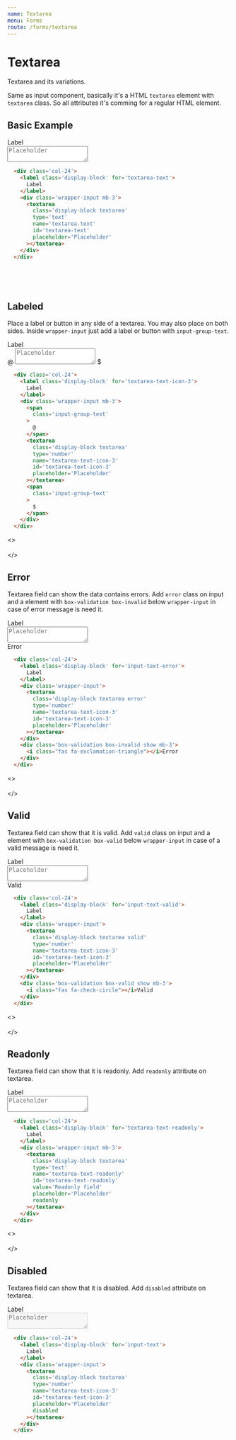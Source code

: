 ```yaml
---
name: Textarea
menu: Forms
route: /forms/textarea
---
```


# Textarea
Textarea and its variations.

Same as input component, basically it's a HTML `textarea` element with `textarea` class. So all attributes it's comming for a regular HTML element.

## Basic Example

<div className='col-24'>
  <label className='display-block' for='textarea-text'>
    Label
  </label>
  <div className='wrapper-input mb-3'>
    <textarea
      className='display-block textarea'
      type='text'
      name='textarea-text'
      id='textarea-text'
      placeholder='Placeholder'
    ></textarea>
  </div>
</div>

```html
  <div class='col-24'>
    <label class='display-block' for='textarea-text'>
      Label
    </label>
    <div class='wrapper-input mb-3'>
      <textarea
        class='display-block textarea'
        type='text'
        name='textarea-text'
        id='textarea-text'
        placeholder='Placeholder'
      ></textarea>
    </div>
  </div>
```

<pre>
<br/><br/>
</pre>

## Labeled
Place a label or button in any side of a textarea. You may also place on both sides. Inside `wrapper-input` just add a label or button with `input-group-text`.

<div className='col-24'>
  <label className='display-block' for='textarea-text-icon-3'>
    Label
  </label>
  <div className='wrapper-input mb-3'>
    <span
      className='input-group-text'
    >
      @
    </span>
    <textarea
      className='display-block textarea'
      type='number'
      name='textarea-text-icon-3'
      id='textarea-text-icon-3'
      placeholder='Placeholder'
    ></textarea>
    <span
      className='input-group-text'
    >
      $
    </span>
  </div>
</div>

```html
  <div class='col-24'>
    <label class='display-block' for='textarea-text-icon-3'>
      Label
    </label>
    <div class='wrapper-input mb-3'>
      <span
        class='input-group-text'
      >
        @
      </span>
      <textarea
        class='display-block textarea'
        type='number'
        name='textarea-text-icon-3'
        id='textarea-text-icon-3'
        placeholder='Placeholder'
      ></textarea>
      <span
        class='input-group-text'
      >
        $
      </span>
    </div>
  </div>
```

<>
<br/><br/>
</>

## Error
Textarea field can show the data contains errors. Add `error` class on input and a element with `box-validation box-invalid` below `wrapper-input` in case of error message is need it.

<div class='col-24'>
  <label class='display-block' for='input-text-error'>
    Label
  </label>
  <div class='wrapper-input'>
    <textarea
      class='display-block textarea error'
      type='number'
      name='textarea-text-icon-3'
      id='textarea-text-icon-3'
      placeholder='Placeholder'
    ></textarea>
  </div>
  <div class='box-validation box-invalid show mb-3'>
    <i class="fas fa-exclamation-triangle"></i>Error
  </div>
</div>

```html
  <div class='col-24'>
    <label class='display-block' for='input-text-error'>
      Label
    </label>
    <div class='wrapper-input'>
      <textarea
        class='display-block textarea error'
        type='number'
        name='textarea-text-icon-3'
        id='textarea-text-icon-3'
        placeholder='Placeholder'
      ></textarea>
    </div>
    <div class='box-validation box-invalid show mb-3'>
      <i class="fas fa-exclamation-triangle"></i>Error
    </div>
  </div>
```

<>
<br/><br/>
</>

## Valid
Textarea field can show that it is valid. Add `valid` class on input and a element with `box-validation box-valid` below `wrapper-input` in case of a valid message is need it.

<div className='col-24'>
  <label className='display-block' for='input-text-valid'>
    Label
  </label>
  <div className='wrapper-input'>
    <textarea
      className='display-block textarea valid'
      type='number'
      name='textarea-text-icon-3'
      id='textarea-text-icon-3'
      placeholder='Placeholder'
    ></textarea>
  </div>
  <div className='box-validation box-valid show mb-3'>
    <i className="fas fa-check-circle"></i>Valid
  </div>
</div>

```html
  <div class='col-24'>
    <label class='display-block' for='input-text-valid'>
      Label
    </label>
    <div class='wrapper-input'>
      <textarea
        class='display-block textarea valid'
        type='number'
        name='textarea-text-icon-3'
        id='textarea-text-icon-3'
        placeholder='Placeholder'
      ></textarea>
    </div>
    <div class='box-validation box-valid show mb-3'>
      <i class="fas fa-check-circle"></i>Valid
    </div>
  </div>
```

<>
<br/><br/>
</>

## Readonly
Textarea field can show that it is readonly. Add `readonly` attribute on textarea.

<div className='col-24'>
  <label className='display-block' for='textarea-text-readonly'>
    Label
  </label>
  <div className='wrapper-input mb-3'>
    <textarea
      className='display-block textarea'
      type='text'
      name='textarea-text-readonly'
      id='textarea-text-readonly'
      value='Readonly field'
      placeholder='Placeholder'
      readonly
    ></textarea>
  </div>
</div>

```html
  <div class='col-24'>
    <label class='display-block' for='textarea-text-readonly'>
      Label
    </label>
    <div class='wrapper-input mb-3'>
      <textarea
        class='display-block textarea'
        type='text'
        name='textarea-text-readonly'
        id='textarea-text-readonly'
        value='Readonly field'
        placeholder='Placeholder'
        readonly
      ></textarea>
    </div>
  </div>
```

<>
<br/><br/>
</>

## Disabled
Textarea field can show that it is disabled. Add `disabled` attribute on textarea.

  <div className='col-24'>
    <label className='display-block' for='input-text'>
      Label
    </label>
    <div className='wrapper-input'>
      <textarea
        className='display-block textarea'
        type='number'
        name='textarea-text-icon-3'
        id='textarea-text-icon-3'
        placeholder='Placeholder'
        disabled
      ></textarea>
    </div>
  </div>

```html
  <div class='col-24'>
    <label class='display-block' for='input-text'>
      Label
    </label>
    <div class='wrapper-input'>
      <textarea
        class='display-block textarea'
        type='number'
        name='textarea-text-icon-3'
        id='textarea-text-icon-3'
        placeholder='Placeholder'
        disabled
      ></textarea>
    </div>
  </div>
```
